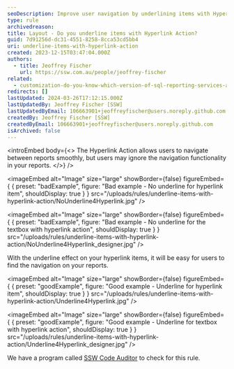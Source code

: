 ```yaml
---
seoDescription: Improve user navigation by underlining items with Hyperlink Action in your reports.
type: rule
archivedreason:
title: Layout - Do you underline items with Hyperlink Action?
guid: 7d91256d-dc31-4551-8258-8cca53cd5bb4
uri: underline-items-with-hyperlink-action
created: 2023-12-15T03:47:04.000Z
authors:
  - title: Jeoffrey Fischer
    url: https://ssw.com.au/people/jeoffrey-fischer
related:
  - customization-do-you-know-which-version-of-sql-reporting-services-and-visual-studio-you-are-using
redirects: []
lastUpdated: 2024-03-26T17:12:15.000Z
lastUpdatedBy: Jeoffrey Fischer [SSW]
lastUpdatedByEmail: 106663901+jeoffreyfischer@users.noreply.github.com
createdBy: Jeoffrey Fischer [SSW]
createdByEmail: 106663901+jeoffreyfischer@users.noreply.github.com
isArchived: false
---
```


<introEmbed
  body={<>
The Hyperlink Action allows users to navigate between reports smoothly, but users may ignore the navigation functionality in your reports.
  </>}
/>

<imageEmbed
  alt="Image"
  size="large"
  showBorder={false}
  figureEmbed={ {
    preset: "badExample",
    figure: "Bad example - No underline for hyperlink item",
    shouldDisplay: true
  } }
  src="/uploads/rules/underline-items-with-hyperlink-action/NoUnderline4Hyperlink.jpg"
/>


<imageEmbed
  alt="Image"
  size="large"
  showBorder={false}
  figureEmbed={ {
    preset: "badExample",
    figure: "Bad example - No underline for the textbox with hyperlink action",
    shouldDisplay: true
  } }
  src="/uploads/rules/underline-items-with-hyperlink-action/NoUnderline4Hyperlink_designer.jpg"
/>


With the underline effect on your hyperlink items, it will be easy for users to find the navigation on your reports.

<imageEmbed
  alt="Image"
  size="large"
  showBorder={false}
  figureEmbed={ {
    preset: "goodExample",
    figure: "Good example - Underline for hyperlink item",
    shouldDisplay: true
  } }
  src="/uploads/rules/underline-items-with-hyperlink-action/Underline4Hyperlink.jpg"
/>


<imageEmbed
  alt="Image"
  size="large"
  showBorder={false}
  figureEmbed={ {
    preset: "goodExample",
    figure: "Good example - Underline for textbox with hyperlink action",
    shouldDisplay: true
  } }
  src="/uploads/rules/underline-items-with-hyperlink-action/Underline4Hyperlink_designer.jpg"
/>


We have a program called [SSW Code Auditor](https://codeauditor.com/) to check for this rule.
